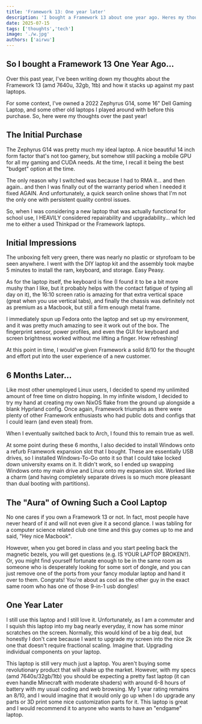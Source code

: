 ```yaml
---
title: 'Framework 13: One year later'
description: 'I bought a Framework 13 about one year ago. Heres my thoughts'
date: 2025-07-15
tags: ['thoughts','tech']
image: './w.jpg'
authors: ['airwu']
---
```


## So I bought a Framework 13 One Year Ago...
Over this past year, I've been writing down my thoughts about the Framework 13 (amd 7640u, 32gb, 1tb) and how it stacks up against my past laptops.

For some context, I've owned a 2022 Zephyrus G14, some 16" Dell Gaming Laptop, and some other old laptops I played around with before this purchase. So, here were my thoughts over the past year!

## The Initial Purchase
The Zephyrus G14 was pretty much my ideal laptop. A nice beautiful 14 inch form factor that's not too gamery, but somehow still packing a mobile GPU for all my gaming and CUDA needs. At the time, I recall it being the best "budget" option at the time. 

The only reason why I switched was because I had to RMA it... and then again.. and then I was finally out of the warranty period when I needed it fixed AGAIN. And unfortunately, a quick search online shows that I'm not the only one with persistent quality control issues.

So, when I was considering a new laptop that was actually functional for school use, I HEAVILY considered repairability and upgradability... which led me to either a used Thinkpad or the Framework laptops.

## Initial Impressions
The unboxing felt very green, there was nearly no plastic or styrofoam to be seen anywhere. I went with the DIY laptop kit and the assembly took maybe 5 minutes to install the ram, keyboard, and storage. Easy Peasy.

As for the laptop itself, the keyboard is fine (I found it to be a bit more mushy than I like, but it probably helps with the contact fatigue of typing all day on it), the 16:10 screen ratio is amazing for that extra vertical space (great when you use vertical tabs), and finally the chassis was definitely not as premium as a Macbook, but still a firm enough metal frame.  

I immediately spun up Fedora onto the laptop and set up my environment, and it was pretty much amazing to see it work out of the box. The fingerprint sensor, power profiles, and even the GUI for keyboard and screen brightness worked without me lifting a finger. How refreshing!

At this point in time, I would've given Framework a solid 8/10 for the thought and effort put into the user experience of a new customer. 

## 6 Months Later...
Like most other unemployed Linux users, I decided to spend my unlimited amount of free time on distro hopping. In my infinite wisdom, I decided to try my hand at creating my own NixOS flake from the ground up alongside a blank Hyprland config. Once again, Framework triumphs as there were plenty of other Framework enthusiasts who had public dots and configs that I could learn (and even steal) from. 

When I eventually switched back to Arch, I found this to remain true as well. 

At some point during these 6 months, I also decided to install Windows onto a refurb Framework expansion slot that I bought. These are essentially USB drives, so I installed Windows-To-Go onto it so that I could take locked down university exams on it. It didn't work, so I ended up swapping Windows onto my main drive and Linux onto my expansion slot. Worked like a charm (and having completely separate drives is so much more pleasant than dual booting with partitions).

## The "Aura" of Owning Such a Cool Laptop
No one cares if you own a Framework 13 or not. In fact, most people have never heard of it and will not even give it a second glance. I was tabling for a computer science related club one time and this guy comes up to me and said, "Hey nice Macbook". 

However, when you get bored in class and you start peeling back the magnetic bezels, you will get questions (e.g. IS YOUR LAPTOP BROKEN?). Or, you might find yourself fortunate enough to be in the same room as someone who is desperately looking for some sort of dongle, and you can just remove one of the ports from your fancy modular laptop and hand it over to them. Congrats! You're about as cool as the other guy in the exact same room who has one of those 9-in-1 usb dongles! 

## One Year Later
I still use this laptop and I still love it. Unfortunately, as I am a commuter and I squish this laptop into my bag nearly everyday, it now has some minor scratches on the screen. Normally, this would kind of be a big deal, but honestly I don't care because I want to upgrade my screen into the nice 2k one that doesn't require fractional scaling. Imagine that. Upgrading individual components on your laptop. 

This laptop is still very much just a laptop. You aren't buying some revolutionary product that will shake up the market. However, with my specs (amd 7640s/32gb/1tb) you should be expecting a pretty fast laptop (it can even handle Minecraft with moderate shaders) with around 6-8 hours of battery with my usual coding and web browsing. My 1 year rating remains an 8/10, and I would imagine that it would only go up when I do upgrade any parts or 3D print some nice customization parts for it. This laptop is great and I would recommend it to anyone who wants to have an "endgame" laptop.  

